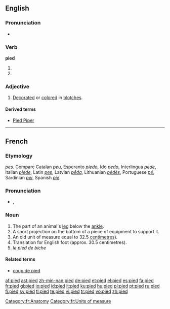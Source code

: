==English==

===Pronunciation===
*{{IPA|/paɪd/}}
*:{{rhymes|aɪd}}

===Verb===
'''pied'''

# {{past of|[[pi]]}}
# {{past of|[[pie]]}}

===Adjective===
{{en-adj}}

# [[decorate|Decorated]] or [[color]]ed in [[blotch]]es.

====Derived terms====
*[[Pied Piper]]

----

==French==

===Etymology===
{{L.|fr}} ''[[pes]]''. Compare Catalan ''[[peu]]'', Esperanto ''[[piedo]]'', Ido ''[[pedo]]'', Interlingua ''[[pede]]'', Italian ''[[piede]]'', Latin ''[[pes]]'', Latvian ''[[pēda]]'', Lithuanian ''[[pėdės]]'', Portuguese ''[[pé]]'', Sardinian ''[[pei]]'', Spanish ''[[pie]]''.

===Pronunciation===
*{{IPA|/pje/}}, {{SAMPA|/pje/}}

===Noun===
{{fr-noun|m}}

# The part of an animal's [[leg]] below the [[ankle]].
# A short projection on the bottom of a piece of equipment to support it.
# An old unit of measure equal to 32.5 [[centimetre]]s).
# Translation for English foot (approx. 30.5 centimetres).
# ''le pied de biche''

====Related terms====
*[[coup de pied]]

[[Category:fr:Anatomy]]
[[Category:fr:Units of measure]]

[[af:pied]]
[[ast:pied]]
[[zh-min-nan:pied]]
[[de:pied]]
[[et:pied]]
[[el:pied]]
[[es:pied]]
[[fa:pied]]
[[fr:pied]]
[[gl:pied]]
[[io:pied]]
[[id:pied]]
[[it:pied]]
[[ku:pied]]
[[hu:pied]]
[[pl:pied]]
[[pt:pied]]
[[ru:pied]]
[[fi:pied]]
[[sv:pied]]
[[tl:pied]]
[[te:pied]]
[[vi:pied]]
[[tr:pied]]
[[vo:pied]]
[[zh:pied]]